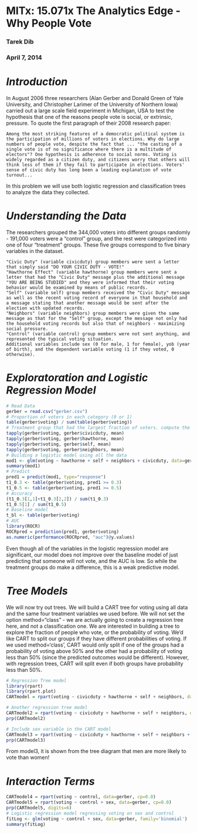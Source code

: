 MITx: 15.071x The Analytics Edge - Why People Vote
========================================================
### Tarek Dib
### April 7, 2014

# *Introduction*
In August 2006 three researchers (Alan Gerber and Donald Green of Yale University, and Christopher Larimer of the University of Northern Iowa) carried out a large scale field experiment in Michigan, USA to test the hypothesis that one of the reasons people vote is social, or extrinsic, pressure. To quote the first paragraph of their 2008 research paper:

    Among the most striking features of a democratic political system is the participation of millions of voters in elections. Why do large numbers of people vote, despite the fact that ... "the casting of a single vote is of no significance where there is a multitude of electors"? One hypothesis is adherence to social norms. Voting is widely regarded as a citizen duty, and citizens worry that others will think less of them if they fail to participate in elections. Voters' sense of civic duty has long been a leading explanation of vote turnout...

In this problem we will use both logistic regression and classification trees to analyze the data they collected.

# *Understanding the Data*
The researchers grouped the 344,000 voters into different groups randomly - 191,000 voters were a "control" group, and the rest were categorized into one of four "treatment" groups. These five groups correspond to five binary variables in the dataset.

    "Civic Duty" (variable civicduty) group members were sent a letter that simply said "DO YOUR CIVIC DUTY - VOTE!"
    "Hawthorne Effect" (variable hawthorne) group members were sent a letter that had the "Civic Duty" message plus the additional message "YOU ARE BEING STUDIED" and they were informed that their voting behavior would be examined by means of public records.
    "Self" (variable self) group members received the "Civic Duty" message as well as the recent voting record of everyone in that household and a message stating that another message would be sent after the election with updated records.
    "Neighbors" (variable neighbors) group members were given the same message as that for the "Self" group, except the message not only had the household voting records but also that of neighbors - maximizing social pressure.
    "Control" (variable control) group members were not sent anything, and represented the typical voting situation.
    Additional variables include sex (0 for male, 1 for female), yob (year of birth), and the dependent variable voting (1 if they voted, 0 otherwise).
# *Exploratoration and Logistic Regression Model*
```r
# Read Data
gerber = read.csv("gerber.csv")
# Proportion of voters in each category (0 or 1)
table(gerber$voting) / sum(table(gerber$voting))
# Treatment group that had the largest fraction of voters. compute the mean value of "voting", sorted by whether or not the people were in each group 
tapply(gerber$voting, gerber$civicduty, mean)
tapply(gerber$voting, gerber$hawthorne, mean)
tapply(gerber$voting, gerber$self, mean)
tapply(gerber$voting, gerber$neighbors, mean)
# Building a logistic model using all the data
mod1 <- glm(voting ~ hawthorne + self + neighbors + civicduty, data=gerber, family='binomial')
summary(mod1)
# Predict
pred1 = predict(mod1, type="response")
t1_0.3 <- table(gerber$voting, pred1 >= 0.3)
t1_0.5 <- table(gerber$voting, pred1 >= 0.5)
# Accuracy
(t1_0.3[1,1]+t1_0.3[2,2]) / sum(t1_0.3)
t1_0.5[1] / sum(t1_0.5)
# Baseline model
t_bl <- table(gerber$voting)
# AUC
library(ROCR)
ROCRpred = prediction(pred1, gerber$voting)
as.numeric(performance(ROCRpred, "auc")@y.values)
```
Even though all of the variables in the logistic regression model are significant, our model does not improve over the baseline model of just predicting that someone will not vote, and the AUC is low. So while the treatment groups do make a difference, this is a weak predictive model.

# *Tree Models*
We will now try out trees. We will build a CART tree for voting using all data and the same four treatment variables we used before. We will not set the option method="class" - we are actually going to create a regression tree here, and not a classification one. We are interested in building a tree to explore the fraction of people who vote, or the probability of voting. We’d like CART to split our groups if they have different probabilities of voting. If we used method=‘class’, CART would only split if one of the groups had a probability of voting above 50% and the other had a probability of voting less than 50% (since the predicted outcomes would be different). However, with regression trees, CART will split even if both groups have probability less than 50%.
```r
# Regression Tree model
library(rpart)
library(rpart.plot)
CARTmodel = rpart(voting ~ civicduty + hawthorne + self + neighbors, data=gerber)

# Another regression tree model
CARTmodel2 = rpart(voting ~ civicduty + hawthorne + self + neighbors, data=gerber, cp=0.0)
prp(CARTmodel2)

# Include sex variable in the CART model
CARTmodel3 = rpart(voting ~ civicduty + hawthorne + self + neighbors + sex, data=gerber, cp=0.0)
prp(CARTmodel3)
```
From model3, it is shown from the tree diagram that men are more likely to vote than women!

# *Interaction Terms*
```r
CARTmodel4 = rpart(voting ~ control, data=gerber, cp=0.0)
CARTmodel5 = rpart(voting ~ control + sex, data=gerber, cp=0.0)
prp(CARTmodel5, digits=6)
# Logistic regression model regressing voting on sex and control
fitLog <- glm(voting ~ control + sex, data=gerber, family='binomial')
summary(fitLog)

```
